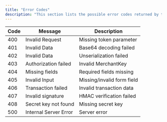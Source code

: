 ```yaml
---
title: "Error Codes"
description: "This section lists the possible error codes returned by the Payblis API, along with their messages and descriptions, to help you identify and troubleshoot issues during integration and transaction processing."
---
```

| **Code** | **Message**            | **Description**                    |
|----------|------------------------|------------------------------------|
| 400      | Invalid Request        | Missing token parameter            |
| 401      | Invalid Data           | Base64 decoding failed             |
| 402      | Invalid Data           | Unserialization failed             |
| 403      | Authorization failed   | Invalid MerchantKey                |
| 404      | Missing fields         | Required fields missing            |
| 405      | Invalid Input          | Missing/invalid form field         |
| 406      | Transaction failed     | Invalid transaction data           |
| 407      | Invalid signature      | HMAC verification failed           |
| 408      | Secret key not found   | Missing secret key                 |
| 500      | Internal Server Error  | Server error                       |
